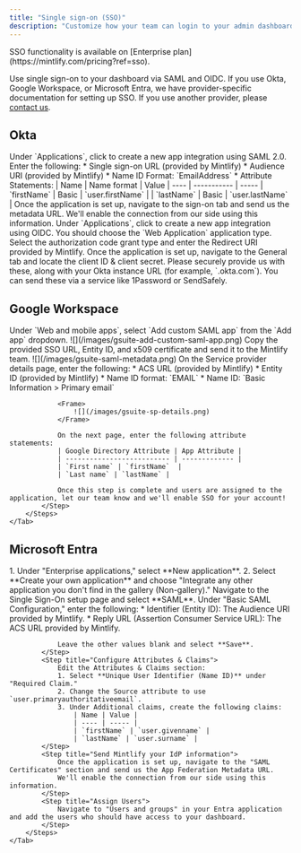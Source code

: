 ```yaml
---
title: "Single sign-on (SSO)"
description: "Customize how your team can login to your admin dashboard"
---
```


<Info>
  SSO functionality is available on [Enterprise plan](https://mintlify.com/pricing?ref=sso).
</Info>

Use single sign-on to your dashboard via SAML and OIDC. If you use Okta, Google Workspace, or Microsoft Entra, we have provider-specific documentation for setting up SSO. If you use another provider, please [contact us](mailto:support@mintlify.com).

## Okta

<Tabs>
    <Tab title="SAML">
        <Steps>
            <Step title="Create an application">
                Under `Applications`, click to create a new app integration using SAML 2.0.
            </Step>
            <Step title="Configure integration">
                Enter the following:
                * Single sign-on URL (provided by Mintlify)
                * Audience URI (provided by Mintlify)
                * Name ID Format: `EmailAddress`
                * Attribute Statements:
                    | Name | Name format | Value
                    | ---- | ----------- | -----
                    | `firstName` | Basic | `user.firstName` |
                    | `lastName` | Basic | `user.lastName` |
            </Step>
            <Step title="Send us your IdP information">
                Once the application is set up, navigate to the sign-on tab and send us the metadata URL.
                We'll enable the connection from our side using this information.
            </Step>
        </Steps>
    </Tab>
    <Tab title="OIDC">
        <Steps>
            <Step title="Create an application">
                Under `Applications`, click to create a new app integration using OIDC.
                You should choose the `Web Application` application type.
            </Step>
            <Step title="Configure integration">
                Select the authorization code grant type and enter the Redirect URI provided by Mintlify.
            </Step>
            <Step title="Send us your IdP information">
                Once the application is set up, navigate to the General tab and locate the client ID & client secret.
                Please securely provide us with these, along with your Okta instance URL (for example, `<your-tenant-name>.okta.com`). You can send these via a service like 1Password or SendSafely.
            </Step>
        </Steps>
    </Tab>
</Tabs>

## Google Workspace

<Tabs>
    <Tab title="SAML">
        <Steps>
            <Step title="Create an application">
                Under `Web and mobile apps`, select `Add custom SAML app` from the `Add app` dropdown.  
                <Frame>
                    ![](/images/gsuite-add-custom-saml-app.png)
                </Frame>              
            </Step>
            <Step title="Send us your IdP information">
                Copy the provided SSO URL, Entity ID, and x509 certificate and send it to the Mintlify team.
                <Frame>
                    ![](/images/gsuite-saml-metadata.png)                    
                </Frame>
            </Step>
            <Step title="Configure integration">
                On the Service provider details page, enter the following:
                * ACS URL (provided by Mintlify)
                * Entity ID (provided by Mintlify)
                * Name ID format: `EMAIL`
                * Name ID: `Basic Information > Primary email`

                <Frame>
                    ![](/images/gsuite-sp-details.png)
                </Frame>

                On the next page, enter the following attribute statements:
                | Google Directory Attribute | App Attribute |
                | -------------------------- | ------------- |
                | `First name` | `firstName`  |
                | `Last name` | `lastName` |

                Once this step is complete and users are assigned to the application, let our team know and we'll enable SSO for your account!
            </Step>
        </Steps>
    </Tab>
</Tabs>

## Microsoft Entra

<Tabs>
    <Tab title="SAML">
        <Steps>
            <Step title="Create an application">
                1. Under "Enterprise applications," select **New application**.
                2. Select **Create your own application** and choose "Integrate any other application you don't find in the gallery (Non-gallery)."
            </Step>
            <Step title="Configure SAML">
                Navigate to the Single Sign-On setup page and select **SAML**. Under "Basic SAML Configuration," enter the following:
                * Identifier (Entity ID): The Audience URI provided by Mintlify.
                * Reply URL (Assertion Consumer Service URL): The ACS URL provided by Mintlify.
                
                Leave the other values blank and select **Save**.
            </Step>
            <Step title="Configure Attributes & Claims">
                Edit the Attributes & Claims section:
                1. Select **Unique User Identifier (Name ID)** under "Required Claim."
                2. Change the Source attribute to use `user.primaryauthoritativeemail`.
                3. Under Additional claims, create the following claims:
                    | Name | Value |
                    | ---- | ----- |
                    | `firstName` | `user.givenname` |
                    | `lastName` | `user.surname` |
            </Step>
            <Step title="Send Mintlify your IdP information">
                Once the application is set up, navigate to the "SAML Certificates" section and send us the App Federation Metadata URL.
                We'll enable the connection from our side using this information.
            </Step>
            <Step title="Assign Users">
                Navigate to "Users and groups" in your Entra application and add the users who should have access to your dashboard.
            </Step>
        </Steps>
    </Tab>
</Tabs>
